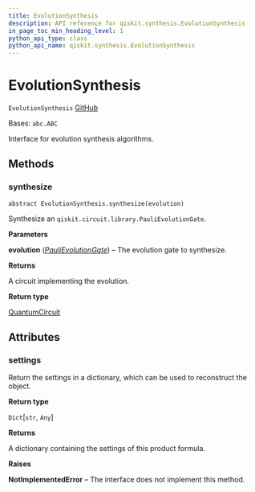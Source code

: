 ```yaml
---
title: EvolutionSynthesis
description: API reference for qiskit.synthesis.EvolutionSynthesis
in_page_toc_min_heading_level: 1
python_api_type: class
python_api_name: qiskit.synthesis.EvolutionSynthesis
---
```


# EvolutionSynthesis

<span id="qiskit.synthesis.EvolutionSynthesis" />

`EvolutionSynthesis` [GitHub](https://github.com/qiskit/qiskit/tree/stable/0.20/qiskit/synthesis/evolution/evolution_synthesis.py "view source code")

Bases: `abc.ABC`

Interface for evolution synthesis algorithms.

## Methods

### synthesize

<span id="qiskit.synthesis.EvolutionSynthesis.synthesize" />

`abstract EvolutionSynthesis.synthesize(evolution)`

Synthesize an `qiskit.circuit.library.PauliEvolutionGate`.

**Parameters**

**evolution** ([*PauliEvolutionGate*](qiskit.circuit.library.PauliEvolutionGate "qiskit.circuit.library.PauliEvolutionGate")) – The evolution gate to synthesize.

**Returns**

A circuit implementing the evolution.

**Return type**

[QuantumCircuit](qiskit.circuit.QuantumCircuit "qiskit.circuit.QuantumCircuit")

## Attributes

<span id="qiskit.synthesis.EvolutionSynthesis.settings" />

### settings

Return the settings in a dictionary, which can be used to reconstruct the object.

**Return type**

`Dict`\[`str`, `Any`]

**Returns**

A dictionary containing the settings of this product formula.

**Raises**

**NotImplementedError** – The interface does not implement this method.


